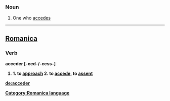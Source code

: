 ===Noun===
#One who [[accede]]s
----

==[[Romanica]]==
[[Category:Romanica language]]
===Verb===
<b>acceder [-ced-/-cess-]
#1. to [[approach]] 2. to [[accede]], to [[assent]]

[[de:acceder]]